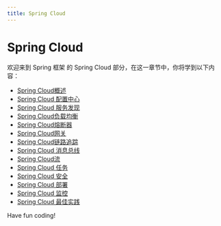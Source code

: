 ```yaml
---
title: Spring Cloud
---
```


# Spring Cloud

欢迎来到 Spring 框架 的 Spring Cloud 部分，在这一章节中，你将学到以下内容：

- [Spring Cloud概述](./0-spring-cloud-overview.mdx)
- [Spring Cloud 配置中心](./1-spring-cloud-configuration-center.mdx)
- [Spring Cloud 服务发现](./2-spring-cloud-service-discovery.mdx)
- [Spring Cloud负载均衡](./3-spring-cloud-load-balancing.mdx)
- [Spring Cloud熔断器](./4-spring-cloud-fuse.mdx)
- [Spring Cloud网关](./5-spring-cloud-gateway.mdx)
- [Spring Cloud链路追踪](./6-spring-cloud-link-tracing.mdx)
- [Spring Cloud 消息总线](./7-spring-cloud-message-bus.mdx)
- [Spring Cloud流](./8-spring-cloud-stream.mdx)
- [Spring Cloud 任务](./9-spring-cloud-task.mdx)
- [Spring Cloud 安全](./10-spring-cloud-security.mdx)
- [Spring Cloud 部署](./11-spring-cloud-deployment.mdx)
- [Spring Cloud 监控](./12-spring-cloud-monitoring.mdx)
- [Spring Cloud 最佳实践](./13-spring-cloud-best-practices.mdx)

Have fun coding!